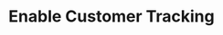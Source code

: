 ---
title: "Enable Customer Tracking"
description: "Permits customers to enable tracking via the PATCH endpoint"
openapi: patch /v1/customers/enableTracking
---